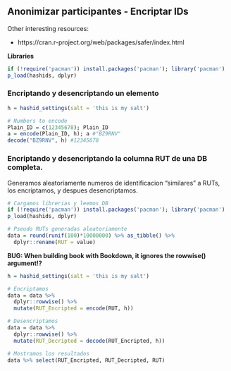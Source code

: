 ## Anonimizar participantes - Encriptar IDs

Other interesting resources:  

- https://cran.r-project.org/web/packages/safer/index.html


**Libraries**
```r
if (!require('pacman')) install.packages('pacman'); library('pacman')
p_load(hashids, dplyr)
```

### Encriptando y desencriptando un elemento
```r
h = hashid_settings(salt = 'this is my salt')

# Numbers to encode
Plain_ID = c(12345678); Plain_ID
a = encode(Plain_ID, h); a #"BZ9RNV"
decode("BZ9RNV", h) #12345678

```


### Encriptando y desencriptando la columna RUT de una DB completa.

Generamos aleatoriamente numeros de identificacion "similares" a RUTs, los encriptamos, y despues desencriptamos.
```r
# Cargamos librerias y leemos DB
if (!require('pacman')) install.packages('pacman'); library('pacman')
p_load(hashids, dplyr)

# Pseudo RUTs generadas aleatoriamente
data = round(runif(100)*10000000) %>% as_tibble() %>% 
  dplyr::rename(RUT = value)
```

**BUG: When building book with Bookdown, it ignores the rowwise() argument!?**
```r

h = hashid_settings(salt = 'this is my salt')

# Encriptamos
data = data %>% 
  dplyr::rowwise() %>% 
  mutate(RUT_Encripted = encode(RUT, h))

# Desencriptamos
data = data %>% 
  dplyr::rowwise() %>% 
  mutate(RUT_Decripted = decode(RUT_Encripted, h))

# Mostramos los resultados
data %>% select(RUT_Encripted, RUT_Decripted, RUT)

```

